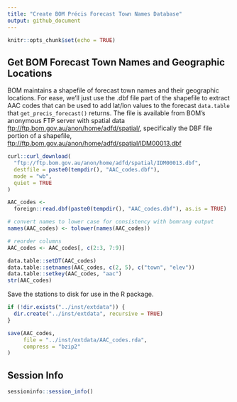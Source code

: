 ```yaml
---
title: "Create BOM Précis Forecast Town Names Database"
output: github_document
---
```


```r
knitr::opts_chunk$set(echo = TRUE)
```

## Get BOM Forecast Town Names and Geographic Locations

BOM maintains a shapefile of forecast town names and their geographic locations.
For ease, we'll just use the .dbf file part of the shapefile to extract AAC
codes that can be used to add lat/lon values to the forecast `data.table` that 
`get_precis_forecast()` returns. The file is available from BOM's anonymous
FTP server with spatial data <ftp://ftp.bom.gov.au/anon/home/adfd/spatial/>,
specifically the DBF file portion of a shapefile, 
<ftp://ftp.bom.gov.au/anon/home/adfd/spatial/IDM00013.dbf>

```r
curl::curl_download(
  "ftp://ftp.bom.gov.au/anon/home/adfd/spatial/IDM00013.dbf",
  destfile = paste0(tempdir(), "AAC_codes.dbf"),
  mode = "wb",
  quiet = TRUE
)

AAC_codes <-
  foreign::read.dbf(paste0(tempdir(), "AAC_codes.dbf"), as.is = TRUE)

# convert names to lower case for consistency with bomrang output
names(AAC_codes) <- tolower(names(AAC_codes))

# reorder columns
AAC_codes <- AAC_codes[, c(2:3, 7:9)]

data.table::setDT(AAC_codes)
data.table::setnames(AAC_codes, c(2, 5), c("town", "elev"))
data.table::setkey(AAC_codes, "aac")
str(AAC_codes)
```

Save the stations to disk for use in the R package.

```r
if (!dir.exists("../inst/extdata")) {
  dir.create("../inst/extdata", recursive = TRUE)
}

save(AAC_codes,
     file = "../inst/extdata/AAC_codes.rda",
     compress = "bzip2"
)
```

## Session Info
```r
sessioninfo::session_info()
```
